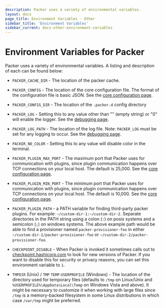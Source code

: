 ```yaml
---
description: Packer uses a variety of environmental variables.
layout: docs
page_title: Environment Variables - Other
sidebar_title: 'Environment Variables'
sidebar_current: docs-other-environment-variables
---
```


# Environment Variables for Packer

Packer uses a variety of environmental variables. A listing and description of
each can be found below:

- `PACKER_CACHE_DIR` - The location of the packer cache.

- `PACKER_CONFIG` - The location of the core configuration file. The format
  of the configuration file is basic JSON. See the [core configuration
  page](/docs/other/core-configuration.html).

- `PACKER_CONFIG_DIR` - The location of the `.packer.d` config directory

- `PACKER_LOG` - Setting this to any value other than "" (empty string) or
  "0" will enable the logger. See the [debugging
  page](/docs/other/debugging.html).

- `PACKER_LOG_PATH` - The location of the log file. Note: `PACKER_LOG` must
  be set for any logging to occur. See the [debugging
  page](/docs/other/debugging.html).

- `PACKER_NO_COLOR` - Setting this to any value will disable color in the
  terminal.

- `PACKER_PLUGIN_MAX_PORT` - The maximum port that Packer uses for
  communication with plugins, since plugin communication happens over TCP
  connections on your local host. The default is 25,000. See the [core
  configuration page](/docs/other/core-configuration.html).

- `PACKER_PLUGIN_MIN_PORT` - The minimum port that Packer uses for
  communication with plugins, since plugin communication happens over TCP
  connections on your local host. The default is 10,000. See the [core
  configuration page](/docs/other/core-configuration.html).

- `PACKER_PLUGIN_PATH` - a PATH variable for finding third-party packer
  plugins. For example: `~/custom-dir-1:~/custom-dir-2`.
  Separate directories in the PATH string using a colon (`:`) on posix systems and
  a semicolon (`;`) on windows systems. The above example path would be able to
  find a provisioner named `packer-provisioner-foo` in either
  `~/custom-dir-1/packer-provisioner-foo` or
  `~/custom-dir-2/packer-provisioner-foo`.

- `CHECKPOINT_DISABLE` - When Packer is invoked it sometimes calls out to
  [checkpoint.hashicorp.com](https://checkpoint.hashicorp.com/) to look for
  new versions of Packer. If you want to disable this for security or privacy
  reasons, you can set this environment variable to `1`.

- `TMPDIR` (Unix) / `TMP` `TEMP` `USERPROFILE` (Windows) - The location of
  the directory used for temporary files (defaults to `/tmp` on Linux/Unix
  and `%USERPROFILE%\AppData\Local\Temp` on Windows Vista and above). It
  might be necessary to customize it when working with large files since
  `/tmp` is a memory-backed filesystem in some Linux distributions in which
  case `/var/tmp` might be preferred.
